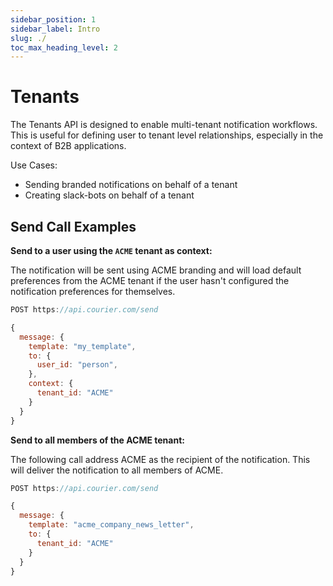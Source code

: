 ```yaml
---
sidebar_position: 1
sidebar_label: Intro
slug: ./
toc_max_heading_level: 2
---
```


# Tenants

The Tenants API is designed to enable multi-tenant notification workflows. This is useful for defining user to tenant level relationships, especially in the context of B2B applications.

Use Cases:

- Sending branded notifications on behalf of a tenant
- Creating slack-bots on behalf of a tenant

## Send Call Examples

**Send to a user using the `ACME` tenant as context:**

The notification will be sent using ACME
branding and will load default preferences from the ACME tenant if the user hasn't configured
the notification preferences for themselves.

```js
POST https://api.courier.com/send

{
  message: {
    template: "my_template",
    to: {
      user_id: "person",
    },
    context: {
      tenant_id: "ACME"
    }
  }
}
```

**Send to all members of the ACME tenant:**

The following call address ACME as the recipient of the notification. This will deliver the
notification to all members of ACME.

```js
POST https://api.courier.com/send

{
  message: {
    template: "acme_company_news_letter",
    to: {
      tenant_id: "ACME"
    }
  }
}
```
